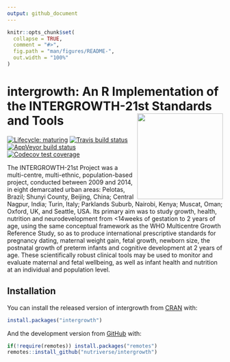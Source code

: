 ```yaml
---
output: github_document
---
```


<!-- README.md is generated from README.Rmd. Please edit that file -->

```r
knitr::opts_chunk$set(
  collapse = TRUE,
  comment = "#>",
  fig.path = "man/figures/README-",
  out.width = "100%"
)
```
# intergrowth: An R Implementation of the INTERGROWTH-21st Standards and Tools <img src="man/figures/intergrowth.png" width="200px" align="right" />

<!-- badges: start -->
[![Lifecycle: maturing](https://img.shields.io/badge/lifecycle-maturing-blue.svg)](https://www.tidyverse.org/lifecycle/#maturing)
[![Travis build status](https://travis-ci.org/nutriverse/intergrowth.svg?branch=master)](https://travis-ci.org/nutriverse/intergrowth)
[![AppVeyor build status](https://ci.appveyor.com/api/projects/status/github/nutriverse/intergrowth?branch=master&svg=true)](https://ci.appveyor.com/project/nutriverse/intergrowth)
[![Codecov test coverage](https://codecov.io/gh/nutriverse/intergrowth/branch/master/graph/badge.svg)](https://codecov.io/gh/nutriverse/intergrowth?branch=master)
<!-- badges: end -->

The INTERGROWTH-21st Project was a multi-centre, multi-ethnic, population-based project, conducted between 2009 and 2014, in eight demarcated urban areas: Pelotas, Brazil; Shunyi County, Beijing, China; Central Nagpur, India; Turin, Italy; Parklands Suburb, Nairobi, Kenya; Muscat, Oman; Oxford, UK, and Seattle, USA. Its primary aim was to study growth, health, nutrition and neurodevelopment from <14weeks of gestation to 2 years of age, using the same conceptual framework as the WHO Multicentre Growth Reference Study, so as to produce international prescriptive standards for pregnancy dating, maternal weight gain, fetal growth, newborn size, the postnatal growth of preterm infants and cognitive development at 2 years of age. These scientifically robust clinical tools may be used to monitor and evaluate maternal and fetal wellbeing, as well as infant health and nutrition at an individual and population level.

## Installation

You can install the released version of intergrowth from [CRAN](https://CRAN.R-project.org) with:

``` r
install.packages("intergrowth")
```

And the development version from [GitHub](https://github.com/) with:

``` r
if(!require(remotes)) install.packages("remotes")
remotes::install_github("nutriverse/intergrowth")
```
